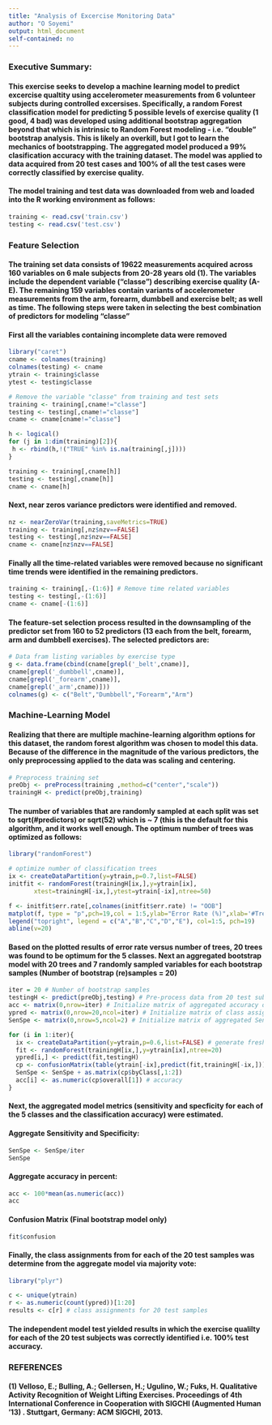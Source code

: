 ```yaml
---
title: "Analysis of Excercise Monitoring Data"
author: "O Soyemi"
output: html_document
self-contained: no
---
```

### Executive Summary:
#### This exercise seeks to develop a machine learning model to predict  excercise qualtity using accelerometer measurements from 6 volunteer subjects during controlled excersises. Specifically, a random Forest classification model for predicting 5 possible levels of exercise quality (1 good, 4 bad) was developed using additional bootstrap aggregation beyond that which is intrinsic to Random Forest modeling - i.e. "double" bootstrap analysis. This is likely an overkill, but I got to learn the mechanics of bootstrapping. The aggregated model produced a 99% clasification accuracy with the training dataset. The model was applied to data acquired from 20 test cases and 100% of all the test cases were correctly classified by exercise quality.

#### The model training and test data was downloaded from web and loaded into the R working environment as follows:

```r
training <- read.csv('train.csv')
testing <- read.csv('test.csv')
```
### Feature Selection

#### The training set data consists of 19622 measurements acquired across 160 variables on 6 male subjects from 20-28 years old (1). The variables include the dependent variable ("classe") describing exercise quality (A-E). The remaining 159 variables contain variants of accelerometer measurements from the arm, forearm, dumbbell and exercise belt; as well as time. The following steps were taken in selecting the best combination of predictors for modeling  "classe"

#### First all the variables containing incomplete data were removed

```r
library("caret")
cname <- colnames(training)
colnames(testing) <- cname
ytrain <- training$classe 
ytest <- testing$classe

# Remove the variable "classe" from training and test sets
training <- training[,cname!="classe"]
testing <- testing[,cname!="classe"]
cname <- cname[cname!="classe"]

h <- logical()
for (j in 1:dim(training)[2]){
 h <- rbind(h,!("TRUE" %in% is.na(training[,j])))
}

training <- training[,cname[h]]
testing <- testing[,cname[h]]
cname <- cname[h]
```

####  Next, near zeros variance predictors were identified and removed.
```r
nz <- nearZeroVar(training,saveMetrics=TRUE)
training <- training[,nz$nzv==FALSE]
testing <- testing[,nz$nzv==FALSE]
cname <- cname[nz$nzv==FALSE]
```

#### Finally all the time-related variables were removed because no significant time trends were identified in the remaining predictors.

```r
training <- training[,-(1:6)] # Remove time related variables
testing <- testing[,-(1:6)]
cname <- cname[-(1:6)]
```

####  The feature-set selection process resulted in the downsampling of the predictor set from 160 to 52 predictors (13 each from the belt, forearm, arm and dumbbell exercises). The selected predictors are:

``` r
# Data fram listing variables by exercise type
g <- data.frame(cbind(cname[grepl('_belt',cname)],
cname[grepl('_dumbbell',cname)],
cname[grepl('_forearm',cname)],
cname[grepl('_arm',cname)]))
colnames(g) <- c("Belt","Dumbbell","Forearm","Arm")
```
###  Machine-Learning Model

####  Realizing that there are multiple machine-learning algorithm options for this dataset, the random forest algorithm was chosen to model this data. Because of the difference in the magnitude of the various predictors, the only preprocessing applied to the data was scaling and centering.

```r
# Preprocess training set
preObj <- preProcess(training ,method=c("center","scale"))
trainingH <- predict(preObj,training)
```

#### The number of variables that are randomly sampled at each split was set to sqrt(#predictors) or sqrt(52) which is ~ 7 (this is the default for this algorithm, and it works well enough. The optimum number of trees was optimized as follows:

```r
library("randomForest")

# optimize number of classification trees
ix <- createDataPartition(y=ytrain,p=0.7,list=FALSE)
initfit <- randomForest(trainingH[ix,],y=ytrain[ix],
       xtest=trainingH[-ix,],ytest=ytrain[-ix],ntree=50)

f <- initfit$err.rate[,colnames(initfit$err.rate) != "OOB"]
matplot(f, type = "p",pch=19,col = 1:5,ylab="Error Rate (%)",xlab='#Trees') #plot
legend("topright", legend = c("A","B","C","D","E"), col=1:5, pch=19) 
abline(v=20)

```

####  Based on the plotted results of error rate versus number of trees, 20 trees was found to be optimum for the 5 classes. Next an aggregated bootstrap model with 20 trees and 7 randomly sampled variables for each bootstrap samples (Number of bootstrap (re)samples = 20)

```r
iter = 20 # Number of bootstrap samples
testingH <- predict(preObj,testing) # Pre-process data from 20 test subjects
acc <- matrix(0,nrow=iter) # Initialize matrix of aggregated accuracy data
ypred <- matrix(0,nrow=20,ncol=iter) # Initialize matrix of class assignments for each of the 20 test samples
SenSpe <- matrix(0,nrow=5,ncol=2) # Initialize matrix of aggregated Sensitivity/Specificity per class

for (i in 1:iter){
  ix <- createDataPartition(y=ytrain,p=0.6,list=FALSE) # generate fresh partitions
  fit <- randomForest(trainingH[ix,],y=ytrain[ix],ntree=20)
  ypred[i,] <- predict(fit,testingH)
  cp <- confusionMatrix(table(ytrain[-ix],predict(fit,trainingH[-ix,])))
  SenSpe <- SenSpe + as.matrix(cp$byClass[,1:2])
  acc[i] <- as.numeric(cp$overall[1]) # accuracy
}
```

#### Next, the aggregated model metrics (sensitivity and specficity for each of the 5 classes and the classification accuracy) were estimated.

#### Aggregate Sensitivity and Specificity:
```r
SenSpe <- SenSpe/iter 
SenSpe
```

#### Aggregate accuracy in percent:
```r
acc <- 100*mean(as.numeric(acc))
acc
```

#### Confusion Matrix (Final bootstrap model only)
```r
fit$confusion
```

####  Finally, the class assignments from for each of the 20 test samples was determine from the aggregate model via majority vote:

```r
library("plyr")

c <- unique(ytrain)
r <- as.numeric(count(ypred))[1:20]
results <- c[r] # class assignments for 20 test samples
```

#### The independent model test yielded results in which the exercise qualilty for each of the 20 test subjects was correctly identified i.e. 100% test accuracy.

### REFERENCES
#### (1) Velloso, E.; Bulling, A.; Gellersen, H.; Ugulino, W.; Fuks, H. Qualitative Activity Recognition of Weight Lifting Exercises. Proceedings of 4th International Conference in Cooperation with SIGCHI (Augmented Human '13) . Stuttgart, Germany: ACM SIGCHI, 2013.

